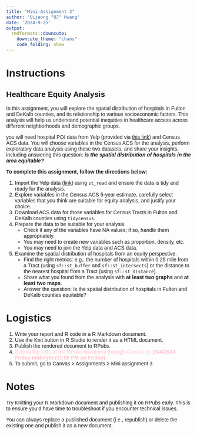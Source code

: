 ```yaml
---
title: "Mini-Assignment 3"
author: 'Uijeong "UJ" Hwang'
date: '2024-9-25'
output:
  rmdformats::downcute:
    downcute_theme: "chaos"
    code_folding: show
---
```


<style type="text/css">
  body{
  font-family: Arial;
  }
</style>


# Instructions

## Healthcare Equity Analysis

In this assignment, you will explore the spatial distribution of hospitals in Fulton and DeKalb counties, and its relationship to various socioeconomic factors. This analysis will help us understand potential inequities in healthcare access across different neighborhoods and demographic groups.

you will need hospital POI data from Yelp (provided via [this link](https://raw.githubusercontent.com/ujhwang/urban-analytics-2024/main/Assignment/mini_3/yelp_hospital.geojson)) and Census ACS data. You will choose variables in the Census ACS for the analysis, perform exploratory data analysis using these two datasets, and share your insights, including answering this question: ***is the spatial distribution of hospitals in the area equitable?***

**To complete this assignment, follow the directions below:**

1. Import the Yelp data ([link](https://raw.githubusercontent.com/ujhwang/urban-analytics-2024/main/Assignment/mini_3/yelp_hospital.geojson)) using `st_read` and ensure the data is tidy and ready for the analysis.
2. Explore variables in the Census ACS 5-year estimate, carefully select variables that you think are suitable for equity analysis, and justify your choice.
3. Download ACS data for those variables for Census Tracts in Fulton and DeKalb counties using `tidycensus`.
4. Prepare the data to be suitable for your analysis.
    * Check if any of the variables have NA values; if so, handle them appropriately.
    * You may need to create new variables such as proportion, density, etc.
    * You may need to join the Yelp data and ACS data.
5. Examine the spatial distribution of hospitals from an equity perspective.
    * Find the right metrics: e.g., the number of hospitals within 0.25 mile from a Tract (using `sf::st_buffer` and `sf::st_intersects`) or the distance to the nearest hospital from a Tract (using `sf::st_distance`).
    * Share what you found from the analysis with **at least two graphs** and **at least two maps**.
    * Answer the question: Is the spatial distribution of hospitals in Fulton and DeKalb counties equitable?

# Logistics
1. Write your report and R code in a R Markdown document. 
2. Use the Knit button in R Studio to render it as a HTML document.
3. Publish the rendered document to RPubs.
4. <font color="pink">Submit the URL of the RPubs document through Canvas by **10/4/2024 Friday midnight (11:59 PM on Friday).** </font>
5. To submit, go to Canvas > Assignments > Mini assignment 3.



    
# Notes
Try Knitting your R Markdown document and publishing it on RPubs early. This is to ensure you'd have time to troubleshoot if you encounter technical issues.

You can always replace a published document (i.e., republish) or delete the existing one and publish it as a new document. 